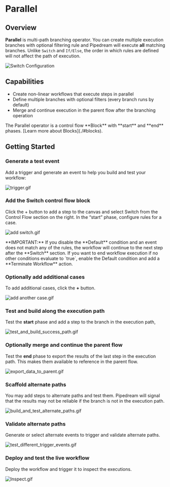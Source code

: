 
# Parallel

## Overview

**Parallel** is multi-path branching operator. You can create multiple execution branches with optional filtering rule and Pipedream will execute **all** matching branches. Unlike `Switch` and `If/Else`, the order in which rules are defined will not affect the path of execution.

![Switch Configuration](./images/switch/switch-configuration.png)

## Capabilities

- Create non-linear workflows that execute steps in parallel
- Define multiple branches with optional filters (every branch runs by default)
- Merge and continue execution in the parent flow after the branching operation

<Callout type="info">
The Parallel operator is a control flow **Block** with **start** and **end** phases. [Learn more about Blocks](./#blocks).
</Callout>

## Getting Started

<Steps>

### Generate a test event

Add a trigger and generate an event to help you build and test your workflow:

![trigger.gif](./images/switch/trigger.gif)

### Add the Switch control flow block

Click the + button to add a step to the canvas and select Switch from the Control Flow section on the right. In the “start” phase, configure rules for a case.

![add switch.gif](./images/switch/add_switch.gif)

<Callout type="info">
**IMPORTANT:** If you disable the **Default** condition and an event does not match any of the rules, the workflow will continue to the next step after the **Switch** section. If you want to end workflow execution if no other conditions evaluate to `true`, enable the Default condition and add a **Terminate Workflow** action.
</Callout>

### Optionally add additional cases

To add additional cases, click the **+** button.

![add another case.gif](./images/switch/add_another_case.gif)

### Test and build along the execution path

Test the **start** phase and add a step to the branch in the execution path,

![test_and_build_success_path.gif](./images/switch/test_and_build_success_path.gif)

### Optionally merge and continue the parent flow

Test the **end** phase to export the results of the last step in the execution path. This makes them available to reference in the parent flow.

![export_data_to_parent.gif](./images/switch/export_data_to_parent.gif)

### Scaffold alternate paths

You may add steps to alternate paths and test them. Pipedream will signal that the results may not be reliable if the branch is not in the execution path.

![build_and_test_alternate_paths.gif](./images/switch/build_and_test_alternate_paths.gif)

### Validate alternate paths

Generate or select alternate events to trigger and validate alternate paths.

![test_different_trigger_events.gif](./images/switch/test_different_trigger_events.gif)

### Deploy and test the live workflow

Deploy the workflow and trigger it to inspect the executions.

![Inspect.gif](./images/switch/deploy_and_test.gif)

</Steps>